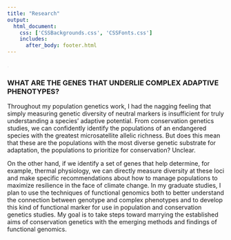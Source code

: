 ```yaml
--- 
title: "Research"
output: 
  html_document:
    css: ['CSSBackgrounds.css', 'CSSFonts.css']
    includes:
      after_body: footer.html
---
```


<style type="text/css">

.author,.title{
    display: none;
}

</style>

<script>
   $(document).ready(function() {
     $head = $('#header');
     $head.prepend('<img src=\"headshot.jpeg\" style=\"float: left;width: 300px;padding: 20px\"/>')
   });
</script>

<span style="color: #E1DBE5;">.</span> 

### WHAT ARE THE GENES THAT UNDERLIE COMPLEX ADAPTIVE PHENOTYPES? 
Throughout my population genetics work, I had the nagging feeling that simply measuring genetic diversity of neutral markers is insufficient for truly understanding a species’ adaptive potential. From conservation genetics studies, we can confidently identify the populations of an endangered species with the greatest microsatellite allelic richness. But does this mean that these are the populations with the most diverse genetic substrate for adaptation, the populations to prioritize for conservation? Unclear. 

On the other hand, if we identify a set of genes that help determine, for example, thermal physiology, we can directly measure diversity at these loci and make specific recommendations about how to manage populations to maximize resilience in the face of climate change. In my graduate studies, I plan to use the techniques of functional genomics both to better understand the connection between genotype and complex phenotypes and to develop this kind of functional marker for use in population and conservation genetics studies. My goal is to take steps toward marrying the established aims of conservation genetics with the emerging methods and findings of functional genomics.